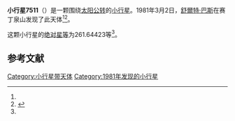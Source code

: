 {{Infobox planet
| bgcolour = #FFFFC0
| name = 7511 Patcassen
| symbol = 
| image = 
| caption = 
| discovery = yes
| discovery_ref = 
| discoverer = [[舒爾特·巴斯|舒爾特·巴斯]]
| discovery_site = [[赛丁泉山|赛丁泉山]] 
| discovered = 1981年3月2日
| designations = yes
| mp_name = 
| named_after = 
| alt_names = 
| mp_category = [[外小行星带|外小行星带]]
| orbit_ref = <ref name="a">[http://ssd.jpl.nasa.gov/sbdb.cgi?sstr=7511 7511 Patcassen] {{Wayback|url=http://ssd.jpl.nasa.gov/sbdb.cgi?sstr=7511 |date=20201124024554 }}，小行星數據庫瀏覽器（JPL Small-Body Database Browser）－[[美国国家航空航天局|美国国家航空航天局]]喷气推进实验室</ref>
| epoch = 2456400.5 (2013年4月18日更新)
| aphelion = {{convert|3.7074858|AU|km|3|abbr=on|lk=out}}
| perihelion = {{convert|2.6943554|AU|km|3|abbr=on}}
| semimajor = {{convert|3.2009206|AU|km|3|abbr=on}}
| eccentricity = 0.1582561
| period = 2091.754825 [[日|日]]<br />5.73[[儒略年|儒略年]]
| avg_speed = 
| inclination = 1.27722
| asc_node = 145.44999
| mean_anomaly = 
| arg_peri = 261.64423
| satellites = 
| physical_characteristics = yes
| dimensions = 
| mass = 
| density = 
| surface_grav = 
| escape_velocity = 
| sidereal_day = 
| axial_tilt = 
| pole_ecliptic_lat = 
| pole_ecliptic_lon = 
| albedo = 
| temperatures= 
| temp_name1 = 
| mean_temp_1 = 
| max_temp_1 = 
| temp_name2 = 
| max_temp_2 = 
| spectral_type = 
| abs_magnitude = 261.64423
}}

'''小行星7511'''（{{lang-en|7511 Patcassen}}）是一颗围绕[[太阳|太阳]][[公转|公转]]的[[小行星|小行星]]。1981年3月2日，[[舒爾特·巴斯|舒爾特·巴斯]]在赛丁泉山发现了此天体<ref name="a" /><ref>{{cite news|title=小行星列表|url=http://cfa-www.harvard.edu/iau/lists/NumberedMPs.txt|accessdate=2013-07-08|newspaper=哈佛大学|archive-date=2008-05-17|archive-url=https://web.archive.org/web/20080517010638/http://cfa-www.harvard.edu/iau/lists/NumberedMPs.txt|dead-url=no}}</ref>。

这颗小行星的[[绝对星等|绝对星等]]为261.64423等<ref name="a" />。

==参考文献==
{{reflist}}
{{Minor Planet Number|[[小行星7510|小行星7510]]|[[小行星7512|小行星7512]]}}

{{小天体}}

[[Category:小行星带天体|Category:小行星带天体]]
[[Category:1981年发现的小行星|Category:1981年发现的小行星]]

{{asteroid-stub}}